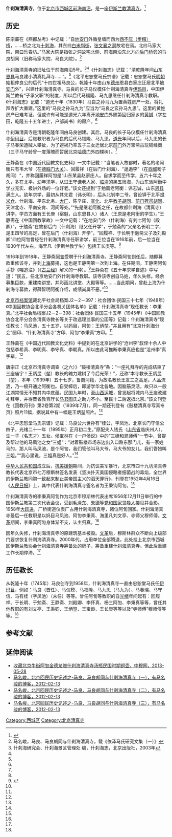 '''什刹海清真寺'''，位于[[北京市|北京市]][[西城区|西城区]][[前海南沿|前海南沿]]，是一座[[伊斯兰教|伊斯兰教]][[清真寺|清真寺]]。<ref>{{Cite web |url=http://szb.bjedu.cn/jysh/2013-01-08/10424.html |title=陈泽希，老北京的回族教育，京教纵横，2013-01-08 |accessdate=2015-04-07 |archive-date=2015-04-13 |archive-url=https://web.archive.org/web/20150413205156/http://szb.bjedu.cn/jysh/2013-01-08/10424.html |dead-url=yes }}</ref>

==历史==
陈宗蕃在《燕都丛考》中记载：“自[[地安门|地安门]]外循皇墙而西为[[西不压桥|西不压（步粮）桥]]，……桥之北为[[什刹海|十刹海]]，其东曰[[白米斜街|白米斜街]]，[[张之洞|张文襄之洞]]故宅在焉。北曰马家大院，南曰乐春坊。”马家大院是指张之洞故宅北侧、前海南沿东北方向[[万宁桥|后门桥]]旁的马良胡同（旧称马家大院、马良大院）。<ref name=ma>马名峻，马良、马良胡同与什刹海清真寺，载《依泽马氏研究文集（一）》</ref>

什刹海清真寺的旧址位于前海南沿5号。<ref>什刹海研究会、什刹海景区管理处 编，什刹海志，北京出版社，2003年</ref><ref name=ma/>《什刹海志》记载：“清[[乾隆|乾隆]]年间[[山东|山东]][[恩县|恩县]]马良建小清真礼拜寺……”。<ref name=ma/>《北平忠恕堂马氏宗谱》记载：忠恕堂马氏[[明朝|明朝]]始祖仲良公的后代“十四世祖马良公，乾隆十年由山东[[德州|德州]]恩县白家庄迁居北平[[地安门|地安门]]外”，兴建什刹海清真寺。马良的长子马仪模任什刹海清真寺[[伊玛目|伊玛目]]，中国伊斯兰教有“子承父职”的制度，所以后代马福隆、马九思继任什刹海清真寺教职。《什刹海志》记载：“道光十年（1830年）马良之孙马九为置黄姓房产一处，将礼拜寺扩大重建。”这里的“马良之孙马九为”应当为“马良之玄孙马九思”。这里的黄姓房产已难考证，但或许有可能是道光六年离开[[地安门|地安门]]外赐第回归家乡的[[黄铖|黄铖]]（字左田，乾隆五十五年进士，户部尚书）的房产。<ref name=ma/>

什刹海清真寺是清朝乾隆年间由马良创建。其后，马良的长子马仪模任什刹海清真寺[[伊玛目|伊玛目]]，后继教职者为马良的后代马福隆、马九思。[[道光|道光]]年间以后，马九思的长子马春荣遭贼人攀扯，为了避祸乃率五子三女迁居北京[[前门|前门]]外万宝斋古玩铺经商（三子马守龄曾一度落魄而暂居北京[[哈德门|哈德门]]外四棵树）。<ref name=ma/>

王静斋在《中国近代回教文化史料》一文中记载：“当笔者入故都时，著名的老阿衡只有韦大爷（在[[法源清真寺|德胜门大关]]）、回履祥（在后门什刹海）、“邋遢李”（在[[西城区|西城]]粉子胡同）“，并称回履祥阿訇是“山东某县赵家庄人。自求学而至传学，五六十年之久，多在北平。幼年求学，从过王守谦老人家、[[临清|临清]]的黑五筛海，为山东派阿衡中学业充实、极讲外场的一位好老。”该文还提到“于勉斋老阿衡：讳志诚，山东[[恩县|恩县]]满庄人。幼年求学，最初从其先君（讳长明），后从北钊李二爷。曾设铎于北平[[禄米仓清真寺|禄米仓]]、什刹海、平东北务、[[大厂|大厂]]、陈辛庄、[[宣化|宣化]]、北平[[教子胡同清真寺|教子胡同]]、[[前门清真寺|前门笤帚胡同]]、天津北寺、平南安育、河间等处。”“先是继老阿衡之任，在故都什刹海（清真寺）讲学，学员方面有王长庚（宿魁，山东恩县人）诸人（王原是老阿衡的学生）。”王静斋在《中国回教掌故》一文中记载：“在地安门外（什刹海）有刘七阿訇（殿卿）”，于勉斋“在故都后门（什刹海）继父任开学”，于勉斋的“父亲名长明二字，是王四爷的高足，曾在后门（什刹海）开学”，“回履祥、于长明于勉斋父子及刘殿卿”四位阿訇曾经在什刹海清真寺任职讲学，前三位当在1916年前，后一位当在1930年代左右，海里凡（伊斯兰教学生）包括王长庚等。<ref name=ma/>

1916年到1918年，王静斋[[阿訇|阿訇]]受聘于什刹海清真寺。王静斋阿訇到任后，随即募款重修该寺，并到[[上海|上海]]募捐，这也是王静斋第一次到上海。在任期间，王静斋阿訇手抄《嘎追注》（《[[古兰经|古兰经]]》解义的一种）。<ref>{{Cite web |url=http://www.norislam.com/?viewnews-14854 |title=王静斋大阿訇，伊斯兰之光，2012-08-09 |accessdate=2015-04-07 |archive-date=2019-06-30 |archive-url=https://web.archive.org/web/20190630114010/http://www.norislam.com/?viewnews-14854 |dead-url=no }}</ref>王静斋在《五十年求学自述》中写道：“民五，任北京地安门外什刹海寺教职。该寺该寺创自马姓，年久失修。经余募集巨款，重建南讲堂，并彩画北讲堂、大殿等等。……当此期间，曾赴上海为什刹海寺募款，得薛智明阿衡介绍，成绩尚属不恶。”<ref name=ma/>

[[北京市档案馆|北京市档案馆]]藏北平社会局档案J2－2－397：社会团体·民国三十七年（1948年）《中国回教协会北平分会各机关团体名单》记载：什刹海清真寺“现任教长：李秉真。”北平社会局档案J2－2－398：社会团体·民国三十五年（1945年）《中国回教协会北平分会各清真寺教长等关于改选理监事的公函等》记载：什刹海清真寺“现任教长：马凤池，五十五岁，以妈目，阿訇：王炳堃。”并且用有“北京什刹海分会”圆印、“什刹海清真寺”方印、阿訇“李秉真”方印。<ref name=ma/>

王静斋在《中国近代回教文化史料》中提到的在北京讲学的“沧州李”叔侄十余人中包括李希真、李明真、李守真、李朝真。所以由此可推断李秉真应也是“沧州李”真字辈。<ref name=ma/>

唐宗正《北京市清真寺调查（之六）》“鼓楼清真寺”条：“一座礼拜寺的完成结束了三座庙宇！王炳昆（堃）教长的魄力建树了今后光荣！”，还称“本寺教长王炳昆（堃），本年（1939年）五十七岁，鲁商河籍，为故名教长王友三之高足。人品流洒，乃一极开通之阿衡也。自受幛后，即游学华北各地。因脑筋灵活，故只以一般江湖常情无不知其内中底蕴。民国九年时，至[[山西|山西]][[运城|运城]]，曾发起将城内马王庙改建礼拜寺，并得晋省教育厅长[[马君图|马君图]]氏之助力不小。至民十二后返抵北京。”该文刊登在《回教月刊》第2卷第2期（1939年7月），同一期还刊登有《鼓楼清真寺写真专页》照片11幅，据说其中有一幅是王炳堃照片。<ref name=ma/>

《北平忠恕堂马氏宗谱》记载：马良公六世孙有“桂公，字凤池，北京长门守信公四子，光绪二十一年（1895年）正月初二生。”原配夫人钱氏（[[山东省|山东省]]临庆州人），生一子（名志才）五女。[[侯宝林|侯宝林]]在《一户侯说》中的“三姐和晁师傅”一节中，曾提及帮过他的马凤池之女“三姐”：“对着鼓楼市场东边出入口路东那门儿，有一家姓马的，那人叫马凤池，是个阿訇，我们管他叫马大爷，马大爷的女儿，我们管她叫三姐。”“我心里说，三姐真是好人。”<ref name=ma/>

[[中华人民共和国|中华人民共和国]]成立后，[[抗美援朝|抗美援朝]]期间，为抗议美军暴行，北京市四十九坊清真寺教长代表北京市七万穆斯林签名发表《坚决扑灭美国侵略者细菌战的毒焰，全世界的伊斯兰教同胞一致起来制止美帝国主义的滔天罪行》，刊登在1952年4月16日《[[人民日报|人民日报]]》上，其中代表什刹海清真寺签名者为王秉钧阿訇。<ref name=ma/>

{{Quotation|坚决扑灭美国侵略者细菌战的毒焰，全世界的伊斯兰教同胞一致起来制止美帝国主义的滔天罪行

（正文前五段从略）<br>

    我们北京市四十九坊的教长代表北京市七万伊斯兰教徒控诉美帝国主义在中朝两国进行细菌战的罪行，我们号召全中国和全世界的伊斯兰教胞一致起来，有效地制止美国侵略者的滔天罪行。

{{Columns
| bgcol = 
| width = 700px
| gap   = 100px
| col1  =
*马荣光  [[北京穆斯林大厦|王府井清真寺]]教长
*洪复真  [[清河清真寺|清河清真寺]]教长
*李万荣  [[正源清真寺|北沟沿清真寺]]教长 
*满运林  [[回回营清真寺|回回营清真寺]]
*[[管华庭|管华庭]]  [[花市清真寺|北京崇外花市清真寺]]
*满鸿学  [[前门清真寺|北京笤帚胡同清真寺]]
*李朝俊  [[长辛店清真寺|长辛店清真寺]]
*刘敬明  [[苏州胡同清真寺|苏州胡同清真寺]]
*夏玉清  [[安外清真寺|安外大关清真寺]]
*金子常  [[南上坡清真寺|朝外上坡清真寺]]
*张子文  [[禄米仓清真寺|禄米仓清真寺]]
*高化民  [[西直门外清真寺|西直门外清真寺]]
*李荣    [[四王府清真寺|四王府清真寺]]
*赵恩富  [[安河桥清真寺|安河桥清真寺]]
*张文斌  [[后海清真寺|德胜桥清真寺]]
*王振海  [[赦孤堂清真寺|赦孤堂清真寺]]
*马少齐  [[安定门二条清真寺|安定门二条清真寺]]
*谷文田  [[剪子巷清真寺_(北京)|剪子巷清真寺]]
*王宝珍  [[马甸清真寺|马店清真寺]]
*[[王炳堃|王炳坤]]  [[鼓楼清真寺_(北京)|鼓楼清真寺]]
*[[闻省三|闻省三]]  [[牛肉湾清真寺|宣内牛肉弯清真寺]]
*穆祥武  [[蓝靛厂清真寺|西郊蓝靛厂清真寺]]
*李德文  [[门头沟清真寺|门头沟清真寺]]
*[[安士伟|安士伟]]  [[西单手帕胡同清真寺|西单手帕胡同清真寺]]
*马春圃  [[八里庄清真寺|朝外八里庄清真寺]]教长
| col2  =
*[[金德海|金德海]]  [[牛街礼拜寺|牛街清真寺]]教长
*张金钟  [[阜外关厢清真寺|阜外关厢清真寺]]教长
*海鸿青  [[后河沿清真寺|宣外河沿清真寺]]
*赵殿庆  [[米市胡同清真寺|宣外米市胡同清真寺]]
*马德明  [[上堂子胡同清真寺|北京崇外上堂子胡同清真寺]]
*[[石昆宾|石昆宾]]  [[上唐刀清真寺|北京崇外上唐刀清真寺]]
*刘凤山  [[东直门南小街清真寺|东直门南小街清真寺]]
*杨有漪  [[东四清真寺|东四清真寺]]
*杨明远  [[教子胡同清真寺|教子胡同清真寺]]
*沙子香  [[南下坡清真寺|朝外下坡清真寺]]
*黑奉一  [[东直门外清真寺|东直门外清真寺]]
*王秉钧  '''什刹海清真寺'''
*回学融  [[树村清真寺|树村清真寺]]
*杨景春  [[南苑清真寺|南苑清真寺]]
*马钟秀  [[西红门清真寺|西红门清真寺]]
*冶亮普  [[天桥清真寺|天桥清真寺]]
*[[庞士谦|庞士谦]]  [[西单清真寺|西单清真寺]]
*张阿洪  [[丰台清真寺|丰台清真寺]]
*洪元印  [[粉子胡同清真寺|粉子胡同清真寺]]
*魏玉才  [[清真普寿寺|锦什坊街清真寺]]
*王连仲  [[清真永寿寺|阜外三里河清真寺]]
*马振海  [[海淀清真寺|西郊海甸清真寺]]
*王德瑞  [[法源清真寺|德外大关清真寺]]
*马树田  [[南豆芽清真寺|朝内豆芽菜胡同清真寺]]
}}
}}

什刹海清真寺的李秉真阿訇作为北京市穆斯林代表出席1956年12月11日举行的中国伊斯兰教第二次代表会议，受到[[毛泽东|毛泽东]]、[[朱德|朱德]]等[[党和国家领导人|党和国家领导人]]接见并合影。1958年[[大跃进|大跃进]]，厂桥街道仪表厂占用什刹海清真寺，诸位阿訇回家。什刹海清真寺最后一任教职是以妈目马凤池、阿訇李秉真、海里凡刘文亭、寺师父穆师傅。[[文革|文革]]期间，李秉真阿訇身体渐不支，认主归真。<ref name=ma/>

因年久失修，什刹海清真寺的原建筑基本被毁。[[文革|文革]]后，穆斯林群众不断向上级部门要求恢复什刹海清真寺。2000年代，占用单位全部腾退，此处挂上北京市西城区伊斯兰教协会什刹海清真寺筹备处的牌子，筹备重建什刹海清真寺。但此后重建工作长期停滞。<ref name=ma/>

==历任教长==
从乾隆十年（1745年）马良创寺到1958年，什刹海清真寺一直由忠恕堂马氏任[[伊玛目|伊玛目]]，例如：马良（首任）、马仪模、马福隆、马九思（马九为）、马春瑞、马守信、马有桂（字凤池）（末任）等等。曾任阿訇等教职的自[[光绪|光绪]]年间起有：回履祥、于长明、于勉斋、王静斋、刘殿卿、李怀真、杨三阿訇、李秉真等等，曾任其他教职的有刘文亭、王秉钧、王炳堃、王宝龄、王长庚等等以及“寺师傅”穆师傅等等。<ref name=ma/>

==参考文献==
{{reflist}}

==延伸阅读==
*[https://archive.is/20150601174150/http://www.2muslim.com/forum.php?mod=viewthread&tid=474972 收藏北京牛街阿訇金德龙赠什刹海清真寺汤瓶民国时期铜壶，中穆网，2013-05-28]
*[http://blog.sina.com.cn/s/blog_9bb9292301010hb8.html 马名峻，北京回民历史记述之-马良、马良胡同与什刹海清真寺（一），有马名骏的博客，2012-02-13] {{Wayback|url=http://blog.sina.com.cn/s/blog_9bb9292301010hb8.html |date=20190626133211 }}
*[http://blog.sina.com.cn/s/blog_9bb9292301010hbm.html 马名峻，北京回民历史记述之-马良、马良胡同与什刹海清真寺（二），有马名骏的博客，2012-02-13] {{Wayback|url=http://blog.sina.com.cn/s/blog_9bb9292301010hbm.html |date=20150414014656 }}
*[http://blog.sina.com.cn/s/blog_9bb9292301010hbz.html 马名峻，北京回民历史记述之-马良、马良胡同与什刹海清真寺（三），有马名骏的博客，2012-02-13] {{Wayback|url=http://blog.sina.com.cn/s/blog_9bb9292301010hbz.html |date=20160305023530 }}

[[Category:西城区|Category:西城区]]
[[Category:北京清真寺|Category:北京清真寺]]